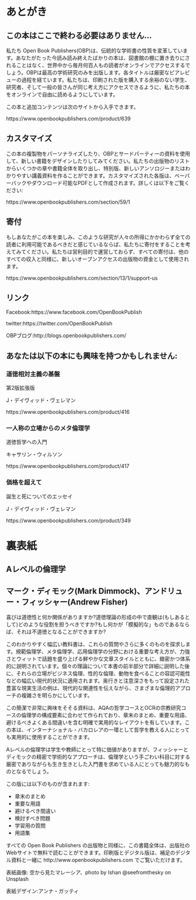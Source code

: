 # あとがき {-}

## この本はここで終わる必要はありません… {-}

私たち Open Book Publishers(OBP)は、伝統的な学術書の性質を変革しています。あなたがたった今読み読み終えたばかりの本は、図書館の棚に置き去りにされることはなく、世界中から毎月何百人もの読者がオンラインでアクセスするでしょう。OBPは最高の学術研究のみを出版します。各タイトルは厳密なピアレビューの過程を経ています。私たちは、印刷された版を購入する余裕のない学生、研究者、そして一般の皆さんが同じ考え方にアクセスできるように、私たちの本をオンラインで自由に読めるようにしています。

この本と追加コンテンツは次のサイトから入手できます。

https://www.openbookpublishers.com/product/639

## カスタマイズ {-}

この本の複製物をパーソナライズしたり、OBPとサードパーティーの資料を使用して、新しい書籍をデザインしたりしてみてください。私たちの出版物のリストからいくつかの章や書籍全体を取り出し、特別版、新しいアンソロジーまたはわかりやすい講義資料を作ることができます。カスタマイズされた各版は、ペーパーバックやダウンロード可能なPDFとして作成されます。詳しくは以下をご覧ください:

https://www.openbookpublishers.com/section/59/1

## 寄付 {-}

もしあなたがこの本を楽しみ、このような研究が人々の所得にかかわらず全ての読者に利用可能であるべきだと感じているならば、私たちに寄付をすることを考えてみてください。私たちは営利目的で運営しておらず、すべての寄付は、他のすべての収入と同様に、新しいオープンアクセスの出版物の資金として使用されます。

https://www.openbookpublishers.com/section/13/1/support-us

## リンク {-}
Facebook:https://www.facebook.com/OpenBookPublish

twitter:https://twitter.com/OpenBookPublish

OBPブログ:http://blogs.openbookpublishers.com/

## あなたは以下の本にも興味を持つかもしれません: {-}

### 道徳相対主義の基盤 {-}

第2版拡張版

J・デイヴィッド・ヴェレマン

https://www.openbookpublishers.com/product/416

### 一人称の立場からのメタ倫理学 {-}

道徳哲学への入門

キャサリン・ウィルソン

https://www.openbookpublishers.com/product/417

### 価格を超えて {-}

誕生と死についてのエッセイ

J・デイヴィッド・ヴェレマン

https://www.openbookpublishers.com/product/349

# 裏表紙 {-}

## Aレベルの倫理学 {-}

## マーク・ディモック(Mark Dimmock)、アンドリュー・フィッシャー(Andrew Fisher) {-}

喜びは道徳性と何か関係がありますか?道徳理論の形成の中で直観は(もしあるとして)どのような役割を担うべきですか?もし何かが「模擬的な」ものであるならば、それは不道徳となることができますか?

このわかりやすく幅広い教科書は、これらの質問やさらに多くのものを探求します。規範倫理学、メタ倫理学、応用倫理学の分野における重要な考え方が、力強さとウィットで話題を盛り上げる鮮やかな文章スタイルとともに、緻密かつ体系的に説明されています。個々の理論について本書の前半部分で詳細に説明した後に、それらの立場がビジネス倫理、性的な倫理、動物を食べることの容認可能性などの幅広い現代的状況に適用されます。奥行きと注意深さをもって設定された豊富な現実生活の例は、現代的な関連性を伝えながら、さまざまな倫理的アプローチの複雑さを明らかにしています。

この簡潔で非常に興味をそそる資料は、AQAの哲学コースとOCRの宗教研究コースの倫理学の構成要素に合わせて作られており、章末のまとめ、重要な用語、避けるべきよくある間違いを含む明確で実用的なレイアウトを有しています。この本は、インターナショナル・バカロレアの一環として哲学を教える人にとっても実用的に使用することができます。

Aレベルの倫理学は学生や教師にとって特に価値がありますが、フィッシャーとディモックの精密で学術的なアプローチは、倫理学という手ごわい科目に対する厳密でありながらも生き生きとした入門書を求めている人にとっても魅力的なものとなるでしょう。

この版には以下のものが含まれます:

* 章末のまとめ
* 重要な用語
* 避けるべき間違い
* 検討すべき問題
* 学習用の質問
* 用語集

すべての Open Book Publishers の出版物と同様に、この書籍全体は、出版社のWebサイトで無料で読むことができます。印刷版とデジタル版は、補足のデジタル資料と一緒に http://www.openbookpublishers.com でご覧いただけます。

表紙画像: 空から見たマレーシア、photo by Ishan @seefromthesky on Unsplash

表紙デザイン:アンナ・ガッティ